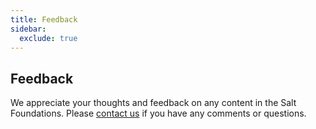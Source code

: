 ```yaml
---
title: Feedback
sidebar:
  exclude: true
---
```


## Feedback

We appreciate your thoughts and feedback on any content in the Salt Foundations. Please [contact us](../support-and-contributions/index) if you have any comments or questions.
